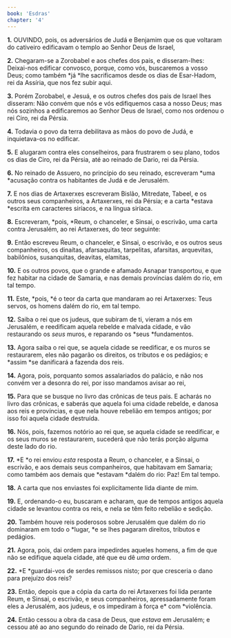```yaml
---
book: 'Esdras'
chapter: '4'
---
```


**1.** OUVINDO, pois, os adversários de Judá e Benjamim que os que voltaram do cativeiro edificavam o templo ao Senhor Deus de Israel,

**2.** Chegaram-se a Zorobabel e aos chefes dos pais, e disseram-lhes: Deixai-nos edificar convosco, porque, como vós, buscaremos a vosso Deus; como também *já *lhe sacrificamos desde os dias de Esar-Hadom, rei da Assíria, que nos fez subir aqui.

**3.** Porém Zorobabel, e Jesuá, e os outros chefes dos pais de Israel lhes disseram: Não convém que nós e vós edifiquemos casa a nosso Deus; mas nós sozinhos a edificaremos ao Senhor Deus de Israel, como nos ordenou o rei Ciro, rei da Pérsia.

**4.** Todavia o povo da terra debilitava as mãos do povo de Judá, e inquietava-os no edificar.

**5.** E alugaram contra eles conselheiros, para frustrarem o seu plano, todos os dias de Ciro, rei da Pérsia, até ao reinado de Dario, rei da Pérsia.

**6.** No reinado de Assuero, no princípio do seu reinado, escreveram *uma *acusação contra os habitantes de Judá e de Jerusalém.

**7.** E nos dias de Artaxerxes escreveram Bislão, Mitredate, Tabeel, e os outros seus companheiros, a Artaxerxes, rei da Pérsia; e a carta *estava *escrita em caracteres siríacos, e na língua siríaca.

**8.** Escreveram, *pois, *Reum, o chanceler, e Sinsai, o escrivão, uma carta contra Jerusalém, ao rei Artaxerxes, do teor seguinte:

**9.** Então escreveu Reum, o chanceler, e Sinsai, o escrivão, e os outros seus companheiros, os dinaítas, afarsaquitas, tarpelitas, afarsitas, arquevitas, babilônios, susanquitas, deavitas, elamitas,

**10.** E os outros povos, que o grande e afamado Asnapar transportou, e que fez habitar na cidade de Samaria, e nas demais províncias dalém do rio, em tal tempo.

**11.** Este, *pois, *é o teor da carta que mandaram ao rei Artaxerxes: Teus servos, os homens dalém do rio, em tal tempo.

**12.** Saiba o rei que os judeus, que subiram de ti, vieram a nós em Jerusalém, e reedificam aquela rebelde e malvada cidade, e vão restaurando os *seus* muros, e reparando os *seus *fundamentos.

**13.** Agora saiba o rei que, se aquela cidade se reedificar, e os muros se restaurarem, eles não pagarão os direitos, os tributos e os pedágios; e *assim *se danificará a fazenda dos reis.

**14.** Agora, pois, porquanto somos assalariados do palácio, e não nos convém ver a desonra do rei, por isso mandamos avisar ao rei,

**15.** Para que se busque no livro das crônicas de teus pais. E acharás no livro das crônicas, e saberás que aquela foi uma cidade rebelde, e danosa aos reis e províncias, e que nela houve rebelião em tempos antigos; por isso foi aquela cidade destruída.

**16.** Nós, pois, fazemos notório ao rei que, se aquela cidade se reedificar, e os seus muros se restaurarem, sucederá que não terás porção alguma deste lado do rio.

**17.** *E *o rei enviou *esta* resposta a Reum, o chanceler, e a Sinsai, o escrivão, e aos demais seus companheiros, que habitavam em Samaria; como também aos demais que *estavam *dalém do rio: Paz! Em tal tempo.

**18.** A carta que nos enviastes foi explicitamente lida diante de mim.

**19.** E, ordenando-o eu, buscaram e acharam, que de tempos antigos aquela cidade se levantou contra os reis, e nela se têm feito rebelião e sedição.

**20.** Também houve reis poderosos sobre Jerusalém que dalém do rio dominaram em todo o *lugar, *e se lhes pagaram direitos, tributos e pedágios.

**21.** Agora, pois, dai ordem para impedirdes aqueles homens, a fim de que não se edifique aquela cidade, até que eu dê *uma* ordem.

**22.** *E *guardai-vos de serdes remissos nisto; por que cresceria o dano para prejuízo dos reis?

**23.** Então, depois que a cópia da carta do rei Artaxerxes foi lida perante Reum, e Sinsai, o escrivão, e seus companheiros, apressadamente foram eles a Jerusalém, aos judeus, e os impediram à força e* com *violência.

**24.** Então cessou a obra da casa de Deus, que *estava* em Jerusalém; e cessou até ao ano segundo do reinado de Dario, rei da Pérsia.